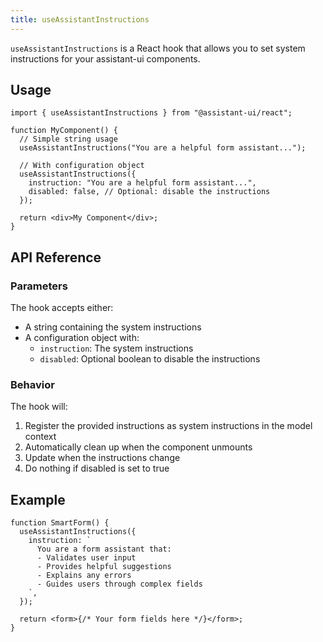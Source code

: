 ```yaml
---
title: useAssistantInstructions
---
```


`useAssistantInstructions` is a React hook that allows you to set system instructions for your assistant-ui components.

## Usage

```tsx
import { useAssistantInstructions } from "@assistant-ui/react";

function MyComponent() {
  // Simple string usage
  useAssistantInstructions("You are a helpful form assistant...");

  // With configuration object
  useAssistantInstructions({
    instruction: "You are a helpful form assistant...",
    disabled: false, // Optional: disable the instructions
  });

  return <div>My Component</div>;
}
```

## API Reference

### Parameters

The hook accepts either:

- A string containing the system instructions
- A configuration object with:
  - `instruction`: The system instructions
  - `disabled`: Optional boolean to disable the instructions

### Behavior

The hook will:

1. Register the provided instructions as system instructions in the model context
2. Automatically clean up when the component unmounts
3. Update when the instructions change
4. Do nothing if disabled is set to true

## Example

```tsx
function SmartForm() {
  useAssistantInstructions({
    instruction: `
      You are a form assistant that:
      - Validates user input
      - Provides helpful suggestions
      - Explains any errors
      - Guides users through complex fields
    `,
  });

  return <form>{/* Your form fields here */}</form>;
}
```

